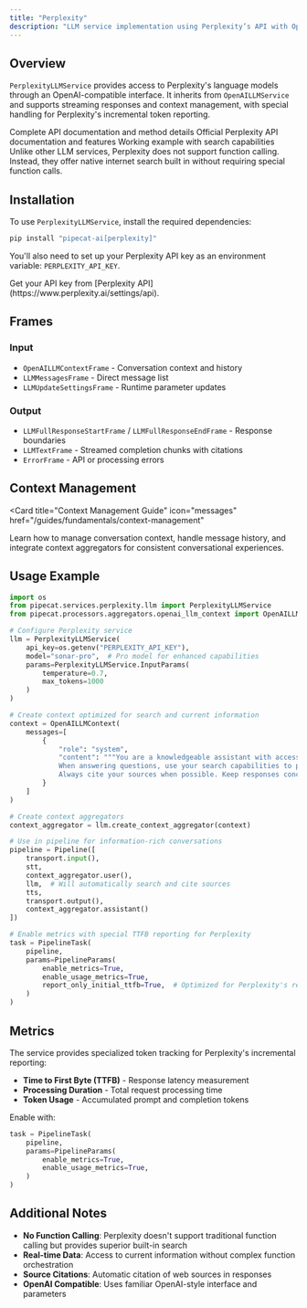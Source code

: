 ```yaml
---
title: "Perplexity"
description: "LLM service implementation using Perplexity’s API with OpenAI-compatible interface"
---
```


## Overview

`PerplexityLLMService` provides access to Perplexity's language models through an OpenAI-compatible interface. It inherits from `OpenAILLMService` and supports streaming responses and context management, with special handling for Perplexity's incremental token reporting.

<CardGroup cols={3}>
  <Card
    title="API Reference"
    icon="code"
    href="https://reference-server.pipecat.ai/en/latest/api/pipecat.services.perplexity.llm.html"
  >
    Complete API documentation and method details
  </Card>
  <Card
    title="Perplexity Docs"
    icon="book"
    href="https://docs.perplexity.ai/api-reference/chat-completions-post"
  >
    Official Perplexity API documentation and features
  </Card>
  <Card
    title="Example Code"
    icon="play"
    href="https://github.com/pipecat-ai/pipecat/blob/main/examples/foundational/14n-function-calling-perplexity.py"
  >
    Working example with search capabilities
  </Card>
</CardGroup>

<Note>
  Unlike other LLM services, Perplexity does not support function calling.
  Instead, they offer native internet search built in without requiring special
  function calls.
</Note>

## Installation

To use `PerplexityLLMService`, install the required dependencies:

```bash
pip install "pipecat-ai[perplexity]"
```

You'll also need to set up your Perplexity API key as an environment variable: `PERPLEXITY_API_KEY`.

<Tip>
  Get your API key from [Perplexity
  API](https://www.perplexity.ai/settings/api).
</Tip>

## Frames

### Input

- `OpenAILLMContextFrame` - Conversation context and history
- `LLMMessagesFrame` - Direct message list
- `LLMUpdateSettingsFrame` - Runtime parameter updates

### Output

- `LLMFullResponseStartFrame` / `LLMFullResponseEndFrame` - Response boundaries
- `LLMTextFrame` - Streamed completion chunks with citations
- `ErrorFrame` - API or processing errors

## Context Management

<Card
  title="Context Management Guide"
  icon="messages"
  href="/guides/fundamentals/context-management"
>
  Learn how to manage conversation context, handle message history, and
  integrate context aggregators for consistent conversational experiences.
</Card>

## Usage Example

```python
import os
from pipecat.services.perplexity.llm import PerplexityLLMService
from pipecat.processors.aggregators.openai_llm_context import OpenAILLMContext

# Configure Perplexity service
llm = PerplexityLLMService(
    api_key=os.getenv("PERPLEXITY_API_KEY"),
    model="sonar-pro",  # Pro model for enhanced capabilities
    params=PerplexityLLMService.InputParams(
        temperature=0.7,
        max_tokens=1000
    )
)

# Create context optimized for search and current information
context = OpenAILLMContext(
    messages=[
        {
            "role": "system",
            "content": """You are a knowledgeable assistant with access to real-time information.
            When answering questions, use your search capabilities to provide current, accurate information.
            Always cite your sources when possible. Keep responses concise for voice output."""
        }
    ]
)

# Create context aggregators
context_aggregator = llm.create_context_aggregator(context)

# Use in pipeline for information-rich conversations
pipeline = Pipeline([
    transport.input(),
    stt,
    context_aggregator.user(),
    llm,  # Will automatically search and cite sources
    tts,
    transport.output(),
    context_aggregator.assistant()
])

# Enable metrics with special TTFB reporting for Perplexity
task = PipelineTask(
    pipeline,
    params=PipelineParams(
        enable_metrics=True,
        enable_usage_metrics=True,
        report_only_initial_ttfb=True,  # Optimized for Perplexity's response pattern
    )
)
```

## Metrics

The service provides specialized token tracking for Perplexity's incremental reporting:

- **Time to First Byte (TTFB)** - Response latency measurement
- **Processing Duration** - Total request processing time
- **Token Usage** - Accumulated prompt and completion tokens

Enable with:

```python
task = PipelineTask(
    pipeline,
    params=PipelineParams(
        enable_metrics=True,
        enable_usage_metrics=True,
    )
)
```

## Additional Notes

- **No Function Calling**: Perplexity doesn't support traditional function calling but provides superior built-in search
- **Real-time Data**: Access to current information without complex function orchestration
- **Source Citations**: Automatic citation of web sources in responses
- **OpenAI Compatible**: Uses familiar OpenAI-style interface and parameters
